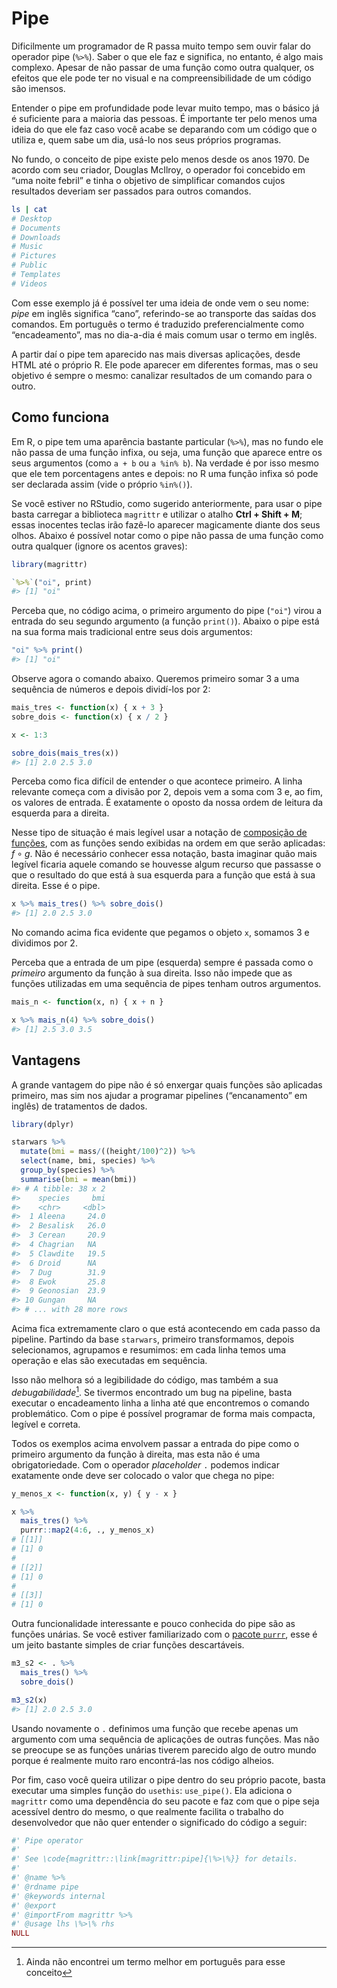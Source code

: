 # Pipe {#pipe}

Dificilmente um programador de R passa muito tempo sem ouvir falar do operador
pipe (`%>%`). Saber o que ele faz e significa, no entanto, é algo mais complexo.
Apesar de não passar de uma função como outra qualquer, os efeitos que ele pode
ter no visual e na compreensibilidade de um código são imensos.

Entender o pipe em profundidade pode levar muito tempo, mas o básico já é
suficiente para a maioria das pessoas. É importante ter pelo menos uma ideia do
que ele faz caso você acabe se deparando com um código que o utiliza e, quem
sabe um dia, usá-lo nos seus próprios programas.

No fundo, o conceito de pipe existe pelo menos desde os anos 1970. De acordo com
seu criador, Douglas McIlroy, o operador foi concebido em "uma noite febril" e
tinha o objetivo de simplificar comandos cujos resultados deveriam ser passados
para outros comandos.

```sh
ls | cat
# Desktop
# Documents
# Downloads
# Music
# Pictures
# Public
# Templates
# Videos
```

Com esse exemplo já é possível ter uma ideia de onde vem o seu nome: _pipe_ em
inglês significa "cano", referindo-se ao transporte das saídas dos comandos. Em
português o termo é traduzido preferencialmente como "encadeamento", mas no
dia-a-dia é mais comum usar o termo em inglês.

A partir daí o pipe tem aparecido nas mais diversas aplicações, desde HTML até o
próprio R. Ele pode aparecer em diferentes formas, mas o seu objetivo é sempre o
mesmo: canalizar resultados de um comando para o outro.

## Como funciona

Em R, o pipe tem uma aparência bastante particular (`%>%`), mas no fundo ele não
passa de uma função infixa, ou seja, uma função que aparece entre os seus
argumentos (como `a + b` ou `a %in% b`). Na verdade é por isso mesmo que ele tem
porcentagens antes e depois: no R uma função infixa só pode ser declarada assim
(vide o próprio `%in%()`).

Se você estiver no RStudio, como sugerido anteriormente, para usar o pipe basta
carregar a biblioteca `magrittr` e utilizar o atalho **Ctrl + Shift + M**; essas
inocentes teclas irão fazê-lo aparecer magicamente diante dos seus olhos. Abaixo
é possível notar como o pipe não passa de uma função como outra qualquer (ignore
os acentos graves):

```r
library(magrittr)

`%>%`("oi", print)
#> [1] "oi"
```

Perceba que, no código acima, o primeiro argumento do pipe (`"oi"`) virou a
entrada do seu segundo argumento (a função `print()`). Abaixo o pipe está na sua
forma mais tradicional entre seus dois argumentos:

```r
"oi" %>% print()
#> [1] "oi"
```

Observe agora o comando abaixo. Queremos primeiro somar 3 a uma sequência de
números e depois dividí-los por 2:

```r
mais_tres <- function(x) { x + 3 }
sobre_dois <- function(x) { x / 2 }

x <- 1:3

sobre_dois(mais_tres(x))
#> [1] 2.0 2.5 3.0
```

Perceba como fica difícil de entender o que acontece primeiro. A linha relevante
começa com a divisão por 2, depois vem a soma com 3 e, ao fim, os valores de
entrada. É exatamente o oposto da nossa ordem de leitura da esquerda para a
direita.

Nesse tipo de situação é mais legível usar a notação de [composição de
funções](https://pt.wikipedia.org/wiki/Composi%C3%A7%C3%A3o_de_fun%C3%A7%C3%B5es),
com as funções sendo exibidas na ordem em que serão aplicadas: $f \circ g$. Não
é necessário conhecer essa notação, basta imaginar quão mais legível ficaria
aquele comando se houvesse algum recurso que passasse o que o resultado do que
está à sua esquerda para a função que está à sua direita. Esse é o pipe.

```r
x %>% mais_tres() %>% sobre_dois()
#> [1] 2.0 2.5 3.0
```

No comando acima fica evidente que pegamos o objeto `x`, somamos 3 e dividimos
por 2.

Perceba que a entrada de um pipe (esquerda) sempre é passada como o _primeiro_
argumento da função à sua direita. Isso não impede que as funções utilizadas em
uma sequência de pipes tenham outros argumentos.

```r
mais_n <- function(x, n) { x + n }

x %>% mais_n(4) %>% sobre_dois()
#> [1] 2.5 3.0 3.5
```

## Vantagens

A grande vantagem do pipe não é só enxergar quais funções são aplicadas
primeiro, mas sim nos ajudar a programar pipelines ("encanamento" em inglês) de
tratamentos de dados.

```r
library(dplyr)

starwars %>% 
  mutate(bmi = mass/((height/100)^2)) %>%
  select(name, bmi, species) %>%
  group_by(species) %>%
  summarise(bmi = mean(bmi))
#> # A tibble: 38 x 2
#>    species     bmi
#>    <chr>     <dbl>
#>  1 Aleena     24.0
#>  2 Besalisk   26.0
#>  3 Cerean     20.9
#>  4 Chagrian   NA  
#>  5 Clawdite   19.5
#>  6 Droid      NA  
#>  7 Dug        31.9
#>  8 Ewok       25.8
#>  9 Geonosian  23.9
#> 10 Gungan     NA  
#> # ... with 28 more rows
```

Acima fica extremamente claro o que está acontecendo em cada passo da pipeline.
Partindo da base `starwars`, primeiro transformamos, depois selecionamos,
agrupamos e resumimos: em cada linha temos uma operação e elas são executadas
em sequência.

Isso não melhora só a legibilidade do código, mas também a sua
_debugabilidade_^[Ainda não encontrei um termo melhor em português para esse
conceito]. Se tivermos encontrado um bug na pipeline, basta executar o
encadeamento linha a linha até que encontremos o comando problemático. Com o
pipe é possível programar de forma mais compacta, legível e correta.

Todos os exemplos acima envolvem passar a entrada do pipe como o primeiro
argumento da função à direita, mas esta não é uma obrigatoriedade. Com o
operador _placeholder_ `.` podemos indicar exatamente onde deve ser colocado o
valor que chega no pipe:

```r
y_menos_x <- function(x, y) { y - x }

x %>%
  mais_tres() %>%
  purrr::map2(4:6, ., y_menos_x)
# [[1]]
# [1] 0
# 
# [[2]]
# [1] 0
# 
# [[3]]
# [1] 0
```


Outra funcionalidade interessante e pouco conhecida do pipe são as funções
unárias. Se você estiver familiarizado com o [pacote
`purrr`](https://lente.dev/posts/magica-purrr/), esse é um jeito bastante
simples de criar funções descartáveis.


```r
m3_s2 <- . %>%
  mais_tres() %>%
  sobre_dois()

m3_s2(x)
#> [1] 2.0 2.5 3.0
```

Usando novamente o `.` definimos uma função que recebe apenas um argumento com
uma sequência de aplicações de outras funções. Mas não se preocupe se as funções
unárias tiverem parecido algo de outro mundo porque é realmente muito raro
encontrá-las nos código alheios.

Por fim, caso você queira utilizar o pipe dentro do seu próprio pacote, basta
executar uma simples função do `usethis`: `use_pipe()`. Ela adiciona o
`magrittr` como uma dependência do seu pacote e faz com que o pipe seja
acessível dentro do mesmo, o que realmente facilita o trabalho do desenvolvedor
que não quer entender o significado do código a seguir:

```r
#' Pipe operator
#'
#' See \code{magrittr::\link[magrittr:pipe]{\%>\%}} for details.
#'
#' @name %>%
#' @rdname pipe
#' @keywords internal
#' @export
#' @importFrom magrittr %>%
#' @usage lhs \%>\% rhs
NULL
```

